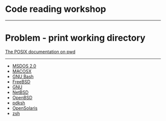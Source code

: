 
# Code reading workshop

---

# Problem - print working directory

[The POSIX documentation on pwd](http://pubs.opengroup.org/onlinepubs/9699919799/utilities/pwd.html)

---

- [MSDOS 2.0](http://www.computerhistory.org/press/ms-source-code.html)
- [MACOSX](http://www.opensource.apple.com/source/shell_cmds/shell_cmds-118/pwd/pwd.c)
- [GNU Bash](http://code.adamrisi.com/p/prestryke/source/tree/master/src/bash/bash-4.1/builtins/cd.def)
- [FreeBSD](http://svnweb.freebsd.org/base/head/bin/pwd/pwd.c?revision=141578&view=co)
- [GNU](http://git.savannah.gnu.org/cgit/coreutils.git/tree/src/pwd.c)
- [NetBSD](http://cvsweb.netbsd.org/bsdweb.cgi/~checkout~/src/bin/pwd/pwd.c?rev=1.22)
- [OpenBSD](http://www.openbsd.org/cgi-bin/cvsweb/~checkout~/src/bin/pwd/pwd.c?rev=1.11;content-type=text%2Fplain)
- [pdksh](https://github.com/bobertlo/openbsd-pdksh/blob/master/c_ksh.c#L161)
- [OpenSolaris](https://github.com/illumos/illumos-gate/blob/master/usr/src/cmd/pwd/pwd.c)
- [zsh](https://github.com/zsh-users/zsh/blob/master/Src/builtin.c#L669)

